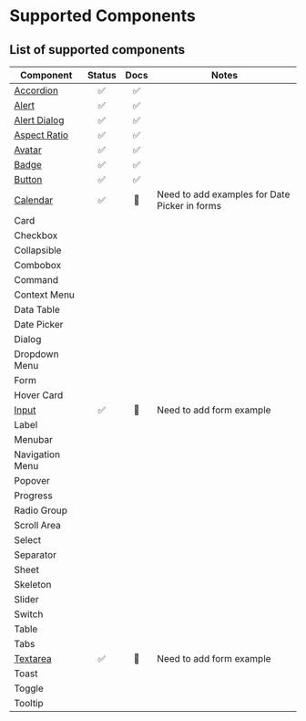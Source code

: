 # Supported Components

## List of supported components

| Component                                     | Status | Docs | Notes                                         |
| --------------------------------------------- | :----: | :--: | --------------------------------------------- |
| [Accordion](/docs/components/accordion)       |   ✅   |  ✅  |                                               |
| [Alert](/docs/components/alert)               |   ✅   |  ✅  |                                               |
| [Alert Dialog](/docs/components/alert-dialog) |   ✅   |  ✅  |                                               |
| [Aspect Ratio](/docs/components/aspect-ratio) |   ✅   |  ✅  |                                               |
| [Avatar](/docs/components/avatar)             |   ✅   |  ✅  |                                               |
| [Badge](/docs/components/badge)               |   ✅   |  ✅  |                                               |
| [Button](/docs/components/button)             |   ✅   |  ✅  |                                               |
| [Calendar](/docs/components/calendar)         |   ✅   |  🚧  | Need to add examples for Date Picker in forms |
| Card                                          |        |      |                                               |
| Checkbox                                      |        |      |                                               |
| Collapsible                                   |        |      |                                               |
| Combobox                                      |        |      |                                               |
| Command                                       |        |      |                                               |
| Context Menu                                  |        |      |                                               |
| Data Table                                    |        |      |                                               |
| Date Picker                                   |        |      |                                               |
| Dialog                                        |        |      |                                               |
| Dropdown Menu                                 |        |      |                                               |
| Form                                          |        |      |                                               |
| Hover Card                                    |        |      |                                               |
| [Input](/docs/components/input)               |   ✅   |  🚧  | Need to add form example                      |
| Label                                         |        |      |                                               |
| Menubar                                       |        |      |                                               |
| Navigation Menu                               |        |      |                                               |
| Popover                                       |        |      |                                               |
| Progress                                      |        |      |                                               |
| Radio Group                                   |        |      |                                               |
| Scroll Area                                   |        |      |                                               |
| Select                                        |        |      |                                               |
| Separator                                     |        |      |                                               |
| Sheet                                         |        |      |                                               |
| Skeleton                                      |        |      |                                               |
| Slider                                        |        |      |                                               |
| Switch                                        |        |      |                                               |
| Table                                         |        |      |                                               |
| Tabs                                          |        |      |                                               |
| [Textarea](/docs/components/textarea)         |   ✅   |  🚧  | Need to add form example                      |
| Toast                                         |        |      |                                               |
| Toggle                                        |        |      |                                               |
| Tooltip                                       |        |      |                                               |
